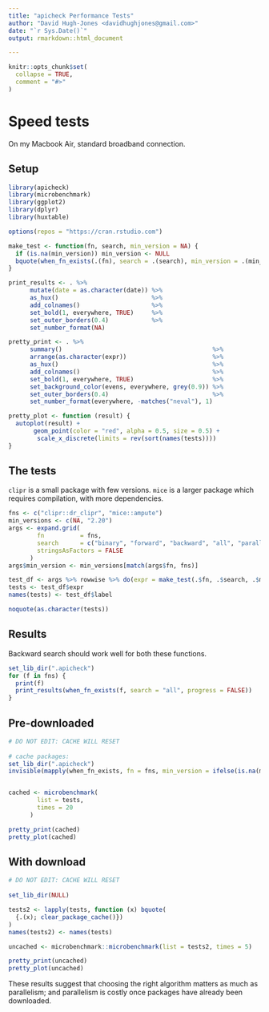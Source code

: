 ```yaml
---
title: "apicheck Performance Tests"
author: "David Hugh-Jones <davidhughjones@gmail.com>"
date: "`r Sys.Date()`"
output: rmarkdown::html_document

---
```


```r
knitr::opts_chunk$set(
  collapse = TRUE,
  comment = "#>"
)

```

# Speed tests

On my Macbook Air, standard broadband connection.


## Setup

```r
library(apicheck)
library(microbenchmark)
library(ggplot2)
library(dplyr)
library(huxtable)

options(repos = "https://cran.rstudio.com")

make_test <- function(fn, search, min_version = NA) {
  if (is.na(min_version)) min_version <- NULL
  bquote(when_fn_exists(.(fn), search = .(search), min_version = .(min_version), progress = FALSE))
}

print_results <- . %>% 
      mutate(date = as.character(date)) %>% 
      as_hux()                          %>% 
      add_colnames()                    %>% 
      set_bold(1, everywhere, TRUE)     %>% 
      set_outer_borders(0.4)            %>% 
      set_number_format(NA)

pretty_print <- . %>% 
      summary()                                          %>% 
      arrange(as.character(expr))                        %>% 
      as_hux()                                           %>% 
      add_colnames()                                     %>% 
      set_bold(1, everywhere, TRUE)                      %>% 
      set_background_color(evens, everywhere, grey(0.9)) %>% 
      set_outer_borders(0.4)                             %>% 
      set_number_format(everywhere, -matches("neval"), 1)

pretty_plot <- function (result) {
  autoplot(result) + 
       geom_point(color = "red", alpha = 0.5, size = 0.5) + 
        scale_x_discrete(limits = rev(sort(names(tests))))
}
```

## The tests

`clipr` is a small package with few versions. `mice` is a larger package which requires compilation, with more
dependencies.

```r
fns <- c("clipr::dr_clipr", "mice::ampute") 
min_versions <- c(NA, "2.20")
args <- expand.grid(
        fn          = fns,
        search      = c("binary", "forward", "backward", "all", "parallel"), 
        stringsAsFactors = FALSE
      )
args$min_version <- min_versions[match(args$fn, fns)]

test_df <- args %>% rowwise %>% do(expr = make_test(.$fn, .$search, .$min_version)) %>% bind_cols(args) %>% mutate(label = paste(fn, search, sep = " / "))
tests <- test_df$expr
names(tests) <- test_df$label

noquote(as.character(tests))
```

## Results

Backward search should work well for both these functions.

```r
set_lib_dir(".apicheck")
for (f in fns) {
  print(f)
  print_results(when_fn_exists(f, search = "all", progress = FALSE))  
}

```

## Pre-downloaded

```r

# DO NOT EDIT: CACHE WILL RESET
  
# cache packages:
set_lib_dir(".apicheck")
invisible(mapply(when_fn_exists, fn = fns, min_version = ifelse(is.na(min_versions), "0.0", min_versions), search = "all", progress = FALSE))


cached <- microbenchmark(
        list = tests,
        times = 20
      )
```

```r

pretty_print(cached)
pretty_plot(cached)

```

## With download


```r

# DO NOT EDIT: CACHE WILL RESET
  
set_lib_dir(NULL)

tests2 <- lapply(tests, function (x) bquote(
  {.(x); clear_package_cache()})
)
names(tests2) <- names(tests)

uncached <- microbenchmark::microbenchmark(list = tests2, times = 5)

```

```r

pretty_print(uncached)
pretty_plot(uncached)

```

These results suggest that choosing the right algorithm matters as much as parallelism;
and parallelism is costly once packages have already been downloaded.
